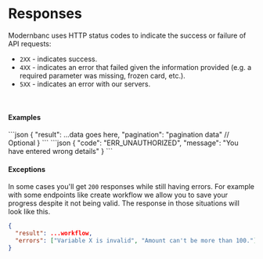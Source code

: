 
# Responses

Modernbanc uses HTTP status codes to indicate the success or failure of API requests:

- `2XX` - indicates success.
- `4XX` - indicates an error that failed given the information provided (e.g. a required parameter was missing, frozen card, etc.).
- `5XX` - indicates an error with our servers.

<br />

#### Examples

<Tabs bordered padded={false} size="sm" background_color="#F6F6F6">

<Tab title="Success">
```json
{
  "result": ...data goes here,
  "pagination": "pagination data" // Optional
}
```
</Tab>

<Tab title="Error">
```json
{
  "code": "ERR_UNAUTHORIZED",
  "message": "You have entered wrong details" 
}
```
</Tab>
</Tabs>

<br />

#### Exceptions

In some cases you'll get `200` responses while still having errors. For example with some endpoints like
create workflow we allow you to save your progress despite it not being valid. The response in those
situations will look like this.

```json
{
  "result": ...workflow,
  "errors": ["Variable X is invalid", "Amount can't be more than 100."]
}
```
